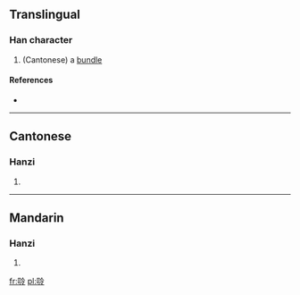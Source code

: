 ==Translingual==

===Han character===
{{Han char|rn=30|rad=口|as=07|sn=10|four=|canj=口戈一戈 (RIMI)}}

# (Cantonese) a [[bundle]]

====References====
* {{Han ref|kx=0193.051|hdz=10633.011|uh=5525|ud=21797}}

----

==Cantonese==

===Hanzi===
{{yue-hanzi|jyut=|y=lang3}}

# {{defn|lang=yue|sort=口07}}

----

==Mandarin==

===Hanzi===
{{cmn-hanzi|pin=léng|wg=}}

# {{defn|lang=cmn|sort=口07}}

[[fr:唥]]
[[pl:唥]]